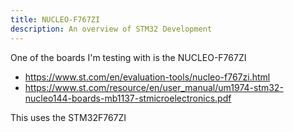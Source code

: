 ```yaml
---
title: NUCLEO-F767ZI
description: An overview of STM32 Development
---
```


One of the boards I'm testing with is the NUCLEO-F767ZI

  * https://www.st.com/en/evaluation-tools/nucleo-f767zi.html
  * https://www.st.com/resource/en/user_manual/um1974-stm32-nucleo144-boards-mb1137-stmicroelectronics.pdf

This uses the STM32F767ZI
